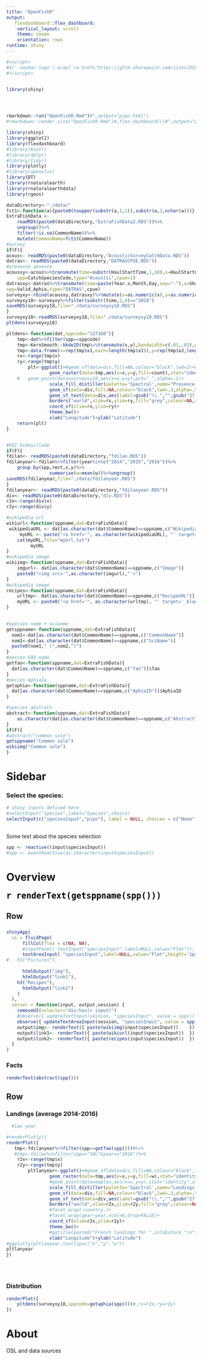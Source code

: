 ```yaml
---
title: "OpenFishR"
output: 
   flexdashboard::flex_dashboard:
    vertical_layout: scroll 
    theme: cosmo 
    orientation: rows
runtime: shiny
---
```


```r
#<script>
#$('.navbar-logo').wrap('<a href="https://gfcm.sharepoint.com/sites/DCRF/SitePages/Data\%20Quality.aspx">');
#</script>


library(shiny)




rmarkdown::run("OpenFishR.Rmd")#",oetput="pipo.html")
#rmarkdown::render_site("OpenFishR.Rmd")#,flex_dashboard())#",output="pipo.html")

```

```r
library(shiny)
library(ggplot2)
library(flexdashboard)
#library(knitr)
#library(dplyr)
#library(tidyr)
library(plotly)
#library(openxlsx)
library(DT)
library(rnaturalearth)
library(rnaturalearthdata)
library(rgeos)
```

```r
dataDirectory<-"./data/"
fct1<-function(a){paste0(toupper(substr(a,1,1)),substr(a,2,nchar(a)))}
ExtraFishData <-
	readRDS(paste0(dataDirectory,"ExtraFishData2.RDS"))%>%
	ungroup()%>%
	filter(!is.na(CommonName))%>%
	mutate(CommonName=fct1(CommonName))
#survey
if(F){
acous<- readRDS(paste0(dataDirectory,"AcousticSurveyCatchData.RDS"))
datras<- readRDS(paste0(dataDirectory,"DATRASCPUE.RDS"))
#presence absence
acousxy<-acous%>%transmute(time=substr(HaulStartTime,1,10),x=HaulStartLongitude,y=HaulStartLatitude,
	spp=CatchSpeciesCode,type="Acoustic",cpue=1)
datrasxy<-datras%>%transmute(time=paste(Year.x,Month,Day,sep="-"),x=ShootLong,y=ShootLat,
spp=Valid_Aphia,type="DATRAS",cpue)
surveyxy<-rbind(acousxy,datrasxy)%>%mutate(x=as.numeric(x),y=as.numeric(y))
surveyxy18<-surveyxy%>%filter(substr(time,1,4)=="2018")
saveRDS(surveyxy18,file="./data/surveyxy18.RDS")
}
surveyxy18<-readRDS(surveyxy18,file="./data/surveyxy18.RDS")
pltdens(surveyxy18)

pltdens<-function(dat,sppcode="127160"){
	tmp<-dat%>%filter(spp==sppcode)
	tmp<-KernSmooth::bkde2D(tmp%>%transmute(x,y),bandwidth=c(.01,.01),gridsize=c(100,100))
	tmp<-data.frame(x=rep(tmp$x1,each=length(tmp$x1)),y=rep(tmp$x2,length(tmp$x2)),count=c(tmp$fhat))
	rx<-range(tmp$x)
	ry<-range(tmp$y)
        plt<-ggplot()+#geom_sf(data=div,fill=NA,colour="black",lwd=2)+e
                geom_raster(data=tmp,aes(x=x,y=y,fill=count),stat="identity",alpha=1)+
	#	geom_point(data=surveyxy18,aes(x=x,y=y),pch=".",alpha=.2)+
                scale_fill_distiller(palette='Spectral',name="Presence \n(Kernel density\nestimates)")+
                geom_sf(data=div,fill=NA,colour="black",lwd=.3,alpha=.5)+
                geom_sf_text(data=div,aes(label=gsub("\\.","",gsub("27.","",div))),size=3,color="black")+
                borders("world",xlim=rx,ylim=ry,fill="grey",colour=NA,alpha=1)+
                coord_sf(xlim=rx,ylim=ry)+
                theme_bw()+
                xlab("Longitude")+ylab("Latitude")
	return(plt)
}


#FDI bidouillade
if(F){
fdilan<- readRDS(paste0(dataDirectory,"fdilan.RDS"))
fdilanyear<-fdilan%>%filter(year%in%c("2014","2015","2016"))%>%
	group_by(spp,rect,x,y)%>%
                summarise(w=mean(w))%>%ungroup()
saveRDS(fdilanyear,file="./data/fdilanyear.RDS")
}
fdilanyear<- readRDS(paste0(dataDirectory,"fdilanyear.RDS"))
div<- readRDS(paste0(dataDirectory,"div.RDS"))
r2x<-range(div$x)
r2y<-range(div$y)

```
   
```r
#wikipedia url
wikiurl<-function(sppname,dat=ExtraFishData){
 wikipediaURL <- dat[as.character(dat$CommonName)==sppname,c("WikipediaPage")]
     myURL <- paste("<a href='", as.character(wikipediaURL), "' target='_blank'>", as.character(wikipediaURL), "</a>" , sep = "")
	cat(myURL,file="myUrl.txt")
         myURL
}
#wikipedia image
wikiimg<-function(sppname,dat=ExtraFishData){
	imgurl<- dat[as.character(dat$CommonName)==sppname,c("Image")]
	paste0("<img src='",as.character(imgurl),"'>")
}
#wikipedia image
recipes<-function(sppname,dat=ExtraFishData){
	urltmp<- dat[as.character(dat$CommonName)==sppname,c("RecipeURL")]
	myURL <- paste0("<a href='", as.character(urltmp), "' target='_blank'>", "Recipes from BBC", "</a>")
}
  

#species name + scianme 
getsppname<-function(sppname,dat=ExtraFishData){
  nom1<-dat[as.character(dat$CommonName)==sppname,c("CommonName")]
  nom2<-dat[as.character(dat$CommonName)==sppname,c("SciName")]
  paste0(nom1," (",nom2,")")
}
#pecies FAO name
getfao<-function(sppname,dat=ExtraFishData){
  dat[as.character(dat$CommonName)==sppname,c("fao")]$fao
}
#pecies AphiaIa 
getaphia<-function(sppname,dat=ExtraFishData){
  dat[as.character(dat$CommonName)==sppname,c("AphiaID")]$AphiaID
}

#species abstract
abstract<-function(sppname,dat=ExtraFishData){
	as.character(dat[as.character(dat$CommonName)==sppname,c("Abstract")])
}
if(F){
#abstract("common sole")
getsppname("Common sole")
wikiimg("Common sole")
}

```




Sidebar {.sidebar}
=========================================

### Select the species:

```r
# shiny inputs defined here
#selectInput("Species",label="Species",choice)
selectInput(c("speciesInput","pipo"), label = NULL, choices = c("None",as.character(ExtraFishData$CommonName)), selected = "Common sole")
  
```

Some text about the species selection

```r
spp <- reactive((input$speciesInput))
#spp <- eventReactive(as.character(input$speciesInput))
```
 
Overview
========================================

<span style="color:black;font-size:26px;font-weight:bold"> `r renderText(getsppname(spp()))` </span>

Row
-------------------------------------
    

###

```r


shinyApp(
  ui = fluidPage(
      fillCol(flex = c(NA, NA), 
      #inputPanel( textInput("speciesInput",label=NULL,value="Flet")),
      textAreaInput( "speciesInput",label=NULL,value="Flet",height='1px',width='1px'),
#	h3("Pictures"),
     
      htmlOutput("img"),
      htmlOutput("link1"),
	h3("Recipes"),
      htmlOutput("link2")
    )
  ),
  server = function(input, output,session) {
    removeUI(selector="div:has(> input)")
    #observe({ updateTextInput(session, "speciesInput", value = spp()) })
    observe({ updateTextAreaInput(session, "speciesInput", value = spp()) })
    output$img<- renderText({ paste(wikiimg(input$speciesInput))	})
    output$link1<- renderText({ paste(wikiurl(input$speciesInput))	})
    output$link2<- renderText({ paste(recipes(input$speciesInput))	})
  }
)
```

### Facts 

```r
renderText(abstract(spp()))
```

Row
-------------------------------------

### Landings (average 2014-2016) 

```r
  #lan year

#renderPlotly({
renderPlot({
   tmp<-fdilanyear%>%filter(spp==getfao(spp()))#%>%
   #tmp<-fdilan%>%filter(spp=="SOL"&year=="2016")%>%
	r2x<-range(tmp$x)
	r2y<-range(tmp$y)
        pltlanyear<-ggplot()+#geom_sf(data=div,fill=NA,colour="black",lwd=2)+
                geom_raster(data=tmp,aes(x=x,y=y,fill=w),stat="identity",alpha=1)+
                #geom_point(data=maplan,aes(x=x,y=y),stat="identity",alpha=1)+
                scale_fill_distiller(palette='Spectral',name="Landings (t)")+
                geom_sf(data=div,fill=NA,colour="black",lwd=.3,alpha=.5)+
                geom_sf_text(data=div,aes(label=gsub("\\.","",gsub("27.","",div))),size=3,color="black")+
                borders("world",xlim=r2x,ylim=r2y,fill="grey",colour=NA,alpha=1)+
                #facet_wrap(~country,)+
                #facet_wrap(gear~year,ncol=6,drop=FALSE)+
                coord_sf(xlim=r2x,ylim=r2y)+
                theme_bw()+
                #ggtitle(paste0("French landings for ",info$stock,"\n","in ",info$area))+
                xlab("Longitude")+ylab("Latitude")
#ggplotly(pltlanyear,tooltip=c("x","y","w"))
pltlanyear
})





```

### Distribution 

```r
renderPlot({
	pltdens(surveyxy18,sppcode=getaphia(spp()))#,rx=r2x,ry=r2y)
})
```

About
========================================
OSL and data sources

